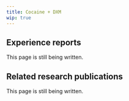 ---
title: Cocaine + DXM
wip: true
---

## Experience reports

This page is still being written.

## Related research publications

This page is still being written.

